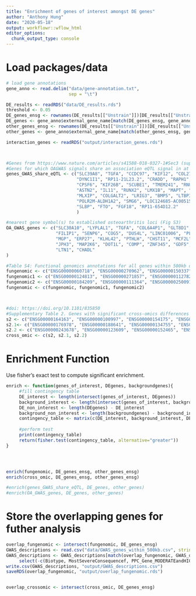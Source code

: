 ```yaml
---
title: "Enrichment of genes of interest amongst DE genes"
author: "Anthony Hung"
date: "2020-05-18"
output: workflowr::wflow_html
editor_options:
  chunk_output_type: console
---
```


# Load packages/data

```r
# load gene annotations
gene_anno <- read.delim("data/gene-annotation.txt",
                        sep = "\t")

DE_results <- readRDS("data/DE_results.rds")
threshold <- 0.05
DE_genes_ensg <- rownames(DE_results[["Unstrain"]])[DE_results[["Unstrain"]]$qvalue < threshold]
DE_genes <- gene_anno$external_gene_name[match(DE_genes_ensg, gene_anno$ensembl_gene_id)]
other_genes_ensg <- rownames(DE_results[["Unstrain"]])[DE_results[["Unstrain"]]$qvalue >= threshold]
other_genes <- gene_anno$external_gene_name[match(other_genes_ensg, gene_anno$ensembl_gene_id)]

interaction_genes <- readRDS("output/interaction_genes.rds")



#Genes from https://www.nature.com/articles/s41588-018-0327-1#Sec3 (supp table 6)
#Genes for which OAGWAS signals share an association eQTL signal in at least one tissue (coloc/metaxcan).
genes_GWAS_share_eQTL <- c("SLC39A8", "TGFA", "CCDC97", "KIF12", "COL27A1", "AC011475.1", "LTBP1", "CSK", "RP11-10A14.8", "RBM6", "DPEP1",
                           "DYNC1I1", "RP11-21L23.2", "CRADD", "RAPH1",  "ANAPC4", "HIST1H2AC", "RABGAP1L", "GLIS3", "RP5-1024C24.1", "DCDC1", "MAPT",
                           "CPSF6", "KIF26B", "SCUBE1", "TMEM241", "RNU2-17P", "CDC5L-RP3-449H6.1", "RN7SKP15-RP11-993B23.1", "RP11-415D17.4", "COL11A1", "ITIH1",
                           "ASTN2", "IL11", "RUNX2", "LMX1B", "MAPT", "RP11-22A3.1-RNU6-962P", "ERG-LINC00114", "SMAD3", "TBX4", "NACA2", "TNC",
                           "MLXIP", "COLGALT2", "LRIG3", "BMP5", "LTBP3", "GSDMC", "SPTBN2", "GDF5", "NFAT5", "SBNO1", 
                           "POLR2M-ALDH1A2", "SMG6", "LOC124685-AC005152.3", "AP3B1", "AC098872.3", "USP8", "RP11-95P13.2-ZC3H11B", "RP11-115J23.1", "HLA-DPB1", "NF1",
                           "SLBP", "FTO", "FGF18", "RP11-654D12.2"
                           )

#nearest gene symbol(s) to established osteoarthritis loci (Fig S3)
OA_GWAS_genes <- c("SLC30A10", "LYPLAL1", "TGFA", "COL6A4P1", "GLT8D1", "TP63", "ANXA3", "BTNL2", "HLA-DQB1", "SUPT3H",
                   "FILIP1", "SENP6", "COG5", "DUS4L", "LINC01006", "PLEC", "GLIS3", "MOB3B", "EQTN", "ASTN2",
                   "MGP", "ERP27", "KLHL42", "PTHLH", "CHST11", "MCF2L", "ALDH1A2", "ALDH1A2", "SMAD3", "FTO",
                   "JPH3", "MAP2K6", "DOT1L", "COMP", "ZNF345", "GDF5", "ZMYND8", "NCOA3", "RWDD2B", "USP16", 
                   "LTN1", "CHADL"
)

#Table S4: Functional genomics annotations for all genes within 500kb of the osteoarthritis-associated variants. (subset to those with any evidence)
fungenomic <- c("ENSG00000060718", "ENSG00000270962", "ENSG00000150337", "ENSG00000264522", "ENSG00000136631", "ENSG00000023902", "ENSG00000117362", "ENSG00000159208", "ENSG00000163125", "ENSG00000143374", "ENSG00000143369", "ENSG00000143420", "ENSG00000163131", "ENSG00000143387", "ENSG00000143412", "ENSG00000143409", "ENSG00000213190", "ENSG00000120334", "ENSG00000117593", "ENSG00000135870", "ENSG00000227373", "ENSG00000152061", "ENSG00000135862", "ENSG00000058085", "ENSG00000116701", "ENSG00000198756", "ENSG00000198860", "ENSG00000143353", "ENSG00000228536", "ENSG00000116141", "ENSG00000203667", "ENSG00000185420", "ENSG00000018699", "ENSG00000049323", "ENSG00000119812", "ENSG00000059728", "ENSG00000244617", "ENSG00000116001", "ENSG00000116005", "ENSG00000143977", "ENSG00000035141", "ENSG00000163235", "ENSG00000116039", "ENSG00000124357", "ENSG00000135636", "ENSG00000115419", "ENSG00000115415", "ENSG00000138378", "ENSG00000204217", "ENSG00000138439", "ENSG00000163596", "ENSG00000138380", "ENSG00000138442", "ENSG00000173166", "ENSG00000163599", "ENSG00000178467", "ENSG00000178252", "ENSG00000178035", "ENSG00000172037", "ENSG00000145020", "ENSG00000145029", "ENSG00000173402", "ENSG00000164068", "ENSG00000173540", "ENSG00000176095", "ENSG00000185614", "ENSG00000182179", "ENSG00000164076", "ENSG00000234667", "ENSG00000164078", "ENSG00000228008", "ENSG00000004534", "ENSG00000003756", "ENSG00000001617", "ENSG00000114353", "ENSG00000214706", "ENSG00000114378", "ENSG00000068001", "ENSG00000126062", "ENSG00000007402", "ENSG00000114737", "ENSG00000114767", "ENSG00000090097", "ENSG00000248487", "ENSG00000114779", "ENSG00000114786", "ENSG00000162244", "ENSG00000164087", "ENSG00000247596", "ENSG00000164088", "ENSG00000164091", "ENSG00000168237", "ENSG00000239557", "ENSG00000010318", "ENSG00000010322", "ENSG00000168268", "ENSG00000163939", "ENSG00000163938", "ENSG00000016864", "ENSG00000114902", "ENSG00000270941", "ENSG00000114904", "ENSG00000055957", "ENSG00000162267", "ENSG00000055955", "ENSG00000272573", "ENSG00000163935", "ENSG00000163932", "ENSG00000163931", "ENSG00000127415", "ENSG00000127418", "ENSG00000178222", "ENSG00000159692", "ENSG00000163945", "ENSG00000244459", "ENSG00000174137", "ENSG00000163950", "ENSG00000270195", "ENSG00000168936", "ENSG00000013810", "ENSG00000068078", "ENSG00000168924", "ENSG00000109685", "ENSG00000130997", "ENSG00000159733", "ENSG00000157869", "ENSG00000109705", "ENSG00000109606", "ENSG00000248444", "ENSG00000109610", "ENSG00000181982", "ENSG00000168228", "ENSG00000053900", "ENSG00000091490", "ENSG00000138814", "ENSG00000138821", "ENSG00000109320", "ENSG00000109332", "ENSG00000145354", "ENSG00000164039", "ENSG00000253558", "ENSG00000132842", "ENSG00000113273", "ENSG00000132840", "ENSG00000145692", "ENSG00000132837", "ENSG00000156427", "ENSG00000174705", "ENSG00000079691", "ENSG00000272462", "ENSG00000272810", "ENSG00000187837", "ENSG00000010704", "ENSG00000218281", "ENSG00000124508", "ENSG00000111801", "ENSG00000112763", "ENSG00000124635", "ENSG00000196787", "ENSG00000197903", "ENSG00000204305", "ENSG00000204304", "ENSG00000213654", "ENSG00000198502", "ENSG00000224796", "ENSG00000223865", "ENSG00000204248", "ENSG00000204227", "ENSG00000030110", "ENSG00000096433", "ENSG00000161896", "ENSG00000161904", "ENSG00000137207", "ENSG00000171453", "ENSG00000112715", "ENSG00000181577", "ENSG00000137216", "ENSG00000112759", "ENSG00000146232", "ENSG00000196284", "ENSG00000271857", "ENSG00000124813", "ENSG00000196284")
fungenomic1 <- c("ENSG00000124813", "ENSG00000271857", "ENSG00000112782", "ENSG00000172348", "ENSG00000112175", "ENSG00000111799", "ENSG00000112697", "ENSG00000118407", "ENSG00000196586", "ENSG00000105852", "ENSG00000004799", "ENSG00000158560", "ENSG00000004864", "ENSG00000006377", "ENSG00000105880", "ENSG00000253981", "ENSG00000173295", "ENSG00000104626", "ENSG00000173281", "ENSG00000248538", "ENSG00000175806", "ENSG00000147697", "ENSG00000153310", "ENSG00000106688", "ENSG00000096968", "ENSG00000136867", "ENSG00000119321", "ENSG00000176386", "ENSG00000148229", "ENSG00000157653", "ENSG00000157657", "ENSG00000196739", "ENSG00000229314", "ENSG00000228278", "ENSG00000181634", "ENSG00000106952", "ENSG00000041982", "ENSG00000196739", "ENSG00000229314", "ENSG00000228278", "ENSG00000181634", "ENSG00000106952", "ENSG00000041982", "ENSG00000182752", "ENSG00000136869", "ENSG00000167081", "ENSG00000136944", "ENSG00000169155", "ENSG00000136859", "ENSG00000136830", "ENSG00000066382", "ENSG00000110047", "ENSG00000068971", "ENSG00000110025", "ENSG00000168060", "ENSG00000149809", "ENSG00000162298", "ENSG00000014216", "ENSG00000162241", "ENSG00000126391", "ENSG00000245532", "ENSG00000251562", "ENSG00000142186", "ENSG00000168056", "ENSG00000260233", "ENSG00000176973", "ENSG00000173338", "ENSG00000173327", "ENSG00000173039", "ENSG00000172922", "ENSG00000172638", "ENSG00000175592", "ENSG00000175550", "ENSG00000175334", "ENSG00000179292", "ENSG00000174684", "ENSG00000174576", "ENSG00000174547", "ENSG00000174516", "ENSG00000174165", "ENSG00000172638", "ENSG00000175592", "ENSG00000175550", "ENSG00000175334", "ENSG00000179292", "ENSG00000174684", "ENSG00000174576", "ENSG00000174547", "ENSG00000174516", "ENSG00000174165", "ENSG00000173914", "ENSG00000173898", "ENSG00000173599", "ENSG00000173237", "ENSG00000173156", "ENSG00000172932", "ENSG00000172613", "ENSG00000175514", "ENSG00000167800", "ENSG00000137492", "ENSG00000204529", "ENSG00000254632", "ENSG00000255100", "ENSG00000182704", "ENSG00000261578", "ENSG00000078124", "ENSG00000149269", "ENSG00000227376", "ENSG00000048649", "ENSG00000064102", "ENSG00000111790", "ENSG00000110841", "ENSG00000174236", "ENSG00000230519", "ENSG00000061794", "ENSG00000087494", "ENSG00000139263", "ENSG00000118596", "ENSG00000237176", "ENSG00000111581", "ENSG00000175782", "ENSG00000135679", "ENSG00000111605", "ENSG00000090382", "ENSG00000166225", "ENSG00000166226", "ENSG00000127328", "ENSG00000166268", "ENSG00000139318", "ENSG00000070961", "ENSG00000177889", "ENSG00000120833", "ENSG00000258274", "ENSG00000169372", "ENSG00000173588", "ENSG00000089041", "ENSG00000135124", "ENSG00000188735", "ENSG00000256546", "ENSG00000184047", "ENSG00000284934", "ENSG00000256304", "ENSG00000139726", "ENSG00000130787", "ENSG00000139722", "ENSG00000090975", "ENSG00000139726", "ENSG00000130787", "ENSG00000139722", "ENSG00000150967", "ENSG00000090975", "ENSG00000051825", "ENSG00000130921", "ENSG00000235423", "ENSG00000111328", "ENSG00000139697", "ENSG00000150977")
fungenomic2 <- c("ENSG00000184209", "ENSG00000111364", "ENSG00000250091", "ENSG00000178882", "ENSG00000196498", "ENSG00000140285", "ENSG00000138592", "ENSG00000242737", "ENSG00000259618", "ENSG00000081014", "ENSG00000183578", "ENSG00000137869", "ENSG00000128849", "ENSG00000128918", "ENSG00000137845", "ENSG00000169032", "ENSG00000188501", "ENSG00000166949", "ENSG00000033800", "ENSG00000129038", "ENSG00000167178", "ENSG00000129009", "ENSG00000137868", "ENSG00000140481", "ENSG00000138623", "ENSG00000179151", "ENSG00000140465", "ENSG00000103653", "ENSG00000140506", "ENSG00000140474", "ENSG00000140497", "ENSG00000178802", "ENSG00000178741", "ENSG00000178718", "ENSG00000140398", "ENSG00000140400", "ENSG00000169410", "ENSG00000177971", "ENSG00000173548", "ENSG00000173546", "ENSG00000277639", "ENSG00000103479", "ENSG00000166971", "ENSG00000103494", "ENSG00000140718", "ENSG00000177508", "ENSG00000062038", "ENSG00000103047", "ENSG00000258429", "ENSG00000102908", "ENSG00000198373", "ENSG00000157322", "ENSG00000255185", "ENSG00000157353", "ENSG00000103051", "ENSG00000189091", "ENSG00000157368", "ENSG00000051523", "ENSG00000167513", "ENSG00000141012", "ENSG00000167522", "ENSG00000197912", "ENSG00000015413", "ENSG00000131165", "ENSG00000158792", "ENSG00000158805", "ENSG00000187741", "ENSG00000258839", "ENSG00000258947", "ENSG00000223959", "ENSG00000197879", "ENSG00000132386", "ENSG00000132383", "ENSG00000108963", "ENSG00000177374", "ENSG00000070366", "ENSG00000262333", "ENSG00000167721", "ENSG00000070444", "ENSG00000127804", "ENSG00000108578", "ENSG00000263603", "ENSG00000266490", "ENSG00000181481", "ENSG00000265798", "ENSG00000196712", "ENSG00000126861", "ENSG00000185862", "ENSG00000126860", "ENSG00000131242", "ENSG00000108651", "ENSG00000178691", "ENSG00000126858", "ENSG00000172992", "ENSG00000184922", "ENSG00000159314", "ENSG00000225190", "ENSG00000266918", "ENSG00000214425", "ENSG00000264070", "ENSG00000204652", "ENSG00000120088", "ENSG00000185294", "ENSG00000186868", "ENSG00000262539", "ENSG00000261575", "ENSG00000266497", "ENSG00000238083", "ENSG00000185829", "ENSG00000073969", "ENSG00000108379", "ENSG00000108433", "ENSG00000172992", "ENSG00000136448", "ENSG00000184922", "ENSG00000225190", "ENSG00000108433", "ENSG00000141376", "ENSG00000121068", "ENSG00000121075", "ENSG00000256124", "ENSG00000125398", "ENSG00000134490", "ENSG00000101782", "ENSG00000141458", "ENSG00000053747", "ENSG00000141447", "ENSG00000105088", "ENSG00000080573", "ENSG00000130812", "ENSG00000130810", "ENSG00000244165", "ENSG00000130816", "ENSG00000267534", "ENSG00000090339", "ENSG00000105376", "ENSG00000220201", "ENSG00000267303", "ENSG00000105397", "ENSG00000065989", "ENSG00000129353", "ENSG00000267100", "ENSG00000129351", "ENSG00000079805", "ENSG00000099203", "ENSG00000127616", "ENSG00000197256", "ENSG00000105518", "ENSG00000205517", "ENSG00000198003", "ENSG00000130176", "ENSG00000102575", "ENSG00000105223", "ENSG00000268366", "ENSG00000090013", "ENSG00000090006", "ENSG00000105245", "ENSG00000086544", "ENSG00000077312", "ENSG00000261857", "ENSG00000233622", "ENSG00000167601", "ENSG00000105329", "ENSG00000105388", "ENSG00000160570", "ENSG00000105723", "ENSG00000105722", "ENSG00000079462", "ENSG00000167619", "ENSG00000105429", "ENSG00000167646", "ENSG00000080031", "ENSG00000160471", "ENSG00000095752", "ENSG00000187902", "ENSG00000090971", "ENSG00000179954", "ENSG00000171443", "ENSG00000131848", "ENSG00000078747", "ENSG00000101460", "ENSG00000101464", "ENSG00000131069", "ENSG00000078814", "ENSG00000100991", "ENSG00000088298", "ENSG00000101000", "ENSG00000242372", "ENSG00000101019", "ENSG00000125965", "ENSG00000126001", "ENSG00000125991", "ENSG00000088340", "ENSG00000244462", "ENSG00000025293", "ENSG00000171222", "ENSG00000231123", "ENSG00000157551", "ENSG00000157554", "ENSG00000183527", "ENSG00000205581", "ENSG00000189306", "ENSG00000182841", "ENSG00000100243", "ENSG00000128274", "ENSG00000274717", "ENSG00000100266", "ENSG00000100294", "ENSG00000100300", "ENSG00000100304", "ENSG00000159307", "ENSG00000100347", "ENSG00000188677")
fungenomic <- c(fungenomic, fungenomic1, fungenomic2)



#doi: https://doi.org/10.1101/835850
#Supplementary Table 2. Genes with significant cross-omics differences between high-grade and low-grade cartilage. (transcriptomic, proteomic both were significant)
s2 <- c("ENSG00000164163", "ENSG00000100997", "ENSG00000154175", "ENSG00000131473", "ENSG00000068366", "ENSG00000133627", "ENSG00000148700", "ENSG00000144843", "ENSG00000035687", "ENSG00000106624", "ENSG00000173744", "ENSG00000177674", "ENSG00000101444", "ENSG00000004455", "ENSG00000085662", "ENSG00000187134", "ENSG00000151632", "ENSG00000059573", "ENSG00000128918", "ENSG00000184254", "ENSG00000116337", "ENSG00000196510", "ENSG00000151150", "ENSG00000166825", "ENSG00000189058", "ENSG00000142192", "ENSG00000140750", "ENSG00000135931", "ENSG00000100299", "ENSG00000104763", "ENSG00000160072", "ENSG00000071553", "ENSG00000006453", "ENSG00000107949", "ENSG00000099968", "ENSG00000104164", "ENSG00000183336", "ENSG00000113460", "ENSG00000186665", "ENSG00000106392", "ENSG00000223953", "ENSG00000159403", "ENSG00000123838", "ENSG00000169239", "ENSG00000042493", "ENSG00000105519", "ENSG00000153048", "ENSG00000164305", "ENSG00000196954", "ENSG00000007080", "ENSG00000152492", "ENSG00000055813", "ENSG00000110104", "ENSG00000115009", "ENSG00000260916", "ENSG00000000971", "ENSG00000016391", "ENSG00000255112", "ENSG00000130724", "ENSG00000054938", "ENSG00000163815", "ENSG00000169583", "ENSG00000159212", "ENSG00000111726", "ENSG00000164237", "ENSG00000064666", "ENSG00000117519", "ENSG00000168434", "ENSG00000204291", "ENSG00000182871", "ENSG00000164692", "ENSG00000168542", "ENSG00000187498", "ENSG00000134871", "ENSG00000130635", "ENSG00000112280", "ENSG00000184432", "ENSG00000181789", "ENSG00000160917", "ENSG00000110090", "ENSG00000157184", "ENSG00000121005", "ENSG00000006016", "ENSG00000095713", "ENSG00000160213", "ENSG00000159692", "ENSG00000117151", "ENSG00000064601", "ENSG00000117984", "ENSG00000083799", "ENSG00000138061", "ENSG00000135929", "ENSG00000110063", "ENSG00000153904", "ENSG00000162733", "ENSG00000198171", "ENSG00000168872", "ENSG00000165732", "ENSG00000145833", "ENSG00000213782", "ENSG00000023697", "ENSG00000105928", "ENSG00000065357", "ENSG00000102967", "ENSG00000105821", "ENSG00000197635") 
s2.1<- c("ENSG00000176978", "ENSG00000188641", "ENSG00000134755", "ENSG00000103356", "ENSG00000115380", "ENSG00000113790", "ENSG00000115211", "ENSG00000145191", "ENSG00000155849", "ENSG00000074800", "ENSG00000159023", "ENSG00000082397", "ENSG00000177106", "ENSG00000157554", "ENSG00000023318", "ENSG00000081177", "ENSG00000178896", "ENSG00000120699", "ENSG00000164687", "ENSG00000119812", "ENSG00000078098", "ENSG00000116120", "ENSG00000077942", "ENSG00000079459", "ENSG00000160752", "ENSG00000154783", "ENSG00000113578", "ENSG00000132589", "ENSG00000115414", "ENSG00000162998", "ENSG00000134363", "ENSG00000163430", "ENSG00000087086", "ENSG00000179271", "ENSG00000117308", "ENSG00000164574", "ENSG00000131386", "ENSG00000100626", "ENSG00000023909", "ENSG00000131459", "ENSG00000006625", "ENSG00000137563", "ENSG00000170266", "ENSG00000124767", "ENSG00000173221", "ENSG00000108010", "ENSG00000182512", "ENSG00000163938", "ENSG00000113552", "ENSG00000100522", "ENSG00000135677", "ENSG00000171723", "ENSG00000166123", "ENSG00000164294", "ENSG00000030582", "ENSG00000105447", "ENSG00000082701", "ENSG00000100577", "ENSG00000188342", "ENSG00000144366", "ENSG00000206172", "ENSG00000244734", "ENSG00000111911", "ENSG00000170144", "ENSG00000138668", "ENSG00000164070", "ENSG00000152137", "ENSG00000166033", "ENSG00000170801", "ENSG00000196305", "ENSG00000163453", "ENSG00000172349", "ENSG00000172458", "ENSG00000106348", "ENSG00000104613", "ENSG00000198001", "ENSG00000169047", "ENSG00000172183", "ENSG00000136156", "ENSG00000205726", "ENSG00000197256", "ENSG00000102781", "ENSG00000156113", "ENSG00000116685", "ENSG00000102753", "ENSG00000135862", "ENSG00000185896", "ENSG00000111716", "ENSG00000166816", "ENSG00000116977", "ENSG00000005156", "ENSG00000050405", "ENSG00000176619", "ENSG00000161654", "ENSG00000130332", "ENSG00000119681", "ENSG00000168056", "ENSG00000139329", "ENSG00000011009", "ENSG00000166963", "ENSG00000131711", "ENSG00000108984", "ENSG00000277443", "ENSG00000124159", "ENSG00000185432", "ENSG00000166482", "ENSG00000131446", "ENSG00000008394", "ENSG00000123342", "ENSG00000107186", "ENSG00000105926", "ENSG00000133030", "ENSG00000011028", "ENSG00000125901", "ENSG00000113048", "ENSG00000053372", "ENSG00000099810", "ENSG00000150712", "ENSG00000132382", "ENSG00000105357", "ENSG00000196586", "ENSG00000138119", "ENSG00000105835", "ENSG00000095380", "ENSG00000124479", "ENSG00000104419", "ENSG00000166136", "ENSG00000049759", "ENSG00000162599", "ENSG00000239672")
s2.2 <- c("ENSG00000243678", "ENSG00000123609", "ENSG00000152465", "ENSG00000055044", "ENSG00000139910", "ENSG00000119655", "ENSG00000215440", "ENSG00000182446", "ENSG00000159899", "ENSG00000181019", "ENSG00000184162", "ENSG00000148572", "ENSG00000065320", "ENSG00000090273", "ENSG00000136159", "ENSG00000132661", "ENSG00000136811", "ENSG00000127083", "ENSG00000178814", "ENSG00000141447", "ENSG00000070882", "ENSG00000117859", "ENSG00000149380", "ENSG00000170515", "ENSG00000111845", "ENSG00000163346", "ENSG00000183570", "ENSG00000148843", "ENSG00000067992", "ENSG00000107438", "ENSG00000131435", "ENSG00000139197", "ENSG00000178921", "ENSG00000141959", "ENSG00000247077", "ENSG00000101856", "ENSG00000067177", "ENSG00000139289", "ENSG00000173868", "ENSG00000153823", "ENSG00000087842", "ENSG00000123143", "ENSG00000188257", "ENSG00000124181", "ENSG00000198805", "ENSG00000102978", "ENSG00000105854", "ENSG00000133110", "ENSG00000131626", "ENSG00000196262", "ENSG00000066027", "ENSG00000188783", "ENSG00000126457", "ENSG00000100462", "ENSG00000136875", "ENSG00000147224", "ENSG00000157778", "ENSG00000117569", "ENSG00000148344", "ENSG00000134247", "ENSG00000124212", "ENSG00000196396", "ENSG00000132670", "ENSG00000173482", "ENSG00000105426", "ENSG00000183255", "ENSG00000177192", "ENSG00000089159", "ENSG00000183010", "ENSG00000100504", "ENSG00000116260", "ENSG00000112210", "ENSG00000132341", "ENSG00000099901", "ENSG00000106538", "ENSG00000113643", "ENSG00000159200", "ENSG00000133119", "ENSG00000155366", "ENSG00000177189", "ENSG00000116954", "ENSG00000133818", "ENSG00000114767", "ENSG00000147655", "ENSG00000133318", "ENSG00000196154", "ENSG00000177409", "ENSG00000184178", "ENSG00000006747", "ENSG00000132581", "ENSG00000117118", "ENSG00000100445", "ENSG00000157020", "ENSG00000138674", "ENSG00000075223", "ENSG00000138758", "ENSG00000166401", "ENSG00000135919", "ENSG00000109686", "ENSG00000147010", "ENSG00000174705", "ENSG00000104635", "ENSG00000102172", "ENSG00000135632", "ENSG00000145335", "ENSG00000077312", "ENSG00000172164", "ENSG00000169371", "ENSG00000124104", "ENSG00000089006", "ENSG00000095637", "ENSG00000128487", "ENSG00000115306", "ENSG00000075142", "ENSG00000100883", "ENSG00000102359", "ENSG00000111786", "ENSG00000114850", "ENSG00000118804", "ENSG00000101109", "ENSG00000165283", "ENSG00000023734", "ENSG00000125755", "ENSG00000159082", "ENSG00000136111", "ENSG00000106638", "ENSG00000184905", "ENSG00000204065", "ENSG00000204071", "ENSG00000120708", "ENSG00000169231", "ENSG00000051596", "ENSG00000100296", "ENSG00000134809", "ENSG00000105197", "ENSG00000035862", "ENSG00000142910", "ENSG00000137462", "ENSG00000125304", "ENSG00000135048", "ENSG00000136842", "ENSG00000138594", "ENSG00000123610", "ENSG00000078902", "ENSG00000025772", "ENSG00000067369", "ENSG00000136527", "ENSG00000135148", "ENSG00000126602", "ENSG00000132481", "ENSG00000162222", "ENSG00000123416", "ENSG00000183785", "ENSG00000025708", "ENSG00000154277", "ENSG00000118939", "ENSG00000132478", "ENSG00000183696", "ENSG00000090686", "ENSG00000160293", "ENSG00000162692", "ENSG00000213585", "ENSG00000136100", "ENSG00000139722", "ENSG00000138442", "ENSG00000065183", "ENSG00000196363", "ENSG00000196419", "ENSG00000139131", "ENSG00000065978", "ENSG00000140836", "ENSG00000100711", "ENSG00000109917")
cross_omic <- c(s2, s2.1, s2.2)
```

# Enrichment Function

Use fisher's exact test to compute significant enrichment.

```r
enrich <- function(genes_of_interest, DEgenes, backgroundgenes){
     #fill contingency table
     DE_interest <- length(intersect(genes_of_interest, DEgenes))
     background_interest <- length(intersect(genes_of_interest, backgroundgenes))
     DE_non_interest <- length(DEgenes) - DE_interest
     background_non_interest <- length(backgroundgenes) - background_interest
     contingency_table <- matrix(c(DE_interest, background_interest, DE_non_interest, background_non_interest), nrow = 2, ncol = 2, byrow = TRUE)
     
     #perform test
     print(contingency_table)
     return(fisher.test(contingency_table, alternative="greater"))
}




enrich(fungenomic, DE_genes_ensg, other_genes_ensg)
enrich(cross_omic, DE_genes_ensg, other_genes_ensg)

#enrich(genes_GWAS_share_eQTL, DE_genes, other_genes)
#enrich(OA_GWAS_genes, DE_genes, other_genes)
```

# Store the overlapping genes for futher analysis

```r
overlap_fungenomic <- intersect(fungenomic, DE_genes_ensg)
GWAS_descriptions <- read.csv("data/GWAS_genes_within_500kb.csv", stringsAsFactors = FALSE)
GWAS_descriptions <- GWAS_descriptions[match(overlap_fungenomic, GWAS_descriptions$Ensembl.ID), ] %>% 
     select(-c(Biotype, MostSevereConsequencef, PPC_Gene_MODERATEandHIGHg, Prot_logFCn, Prot_FDRo, RNASeq_logFCp, RNASeq_FDRq))
write.csv(GWAS_descriptions, "output/GWAS_descriptions.csv")
saveRDS(overlap_fungenomic, "output/overlap_fungenomic.rds")


overlap_crossomic <- intersect(cross_omic, DE_genes_ensg)
```

